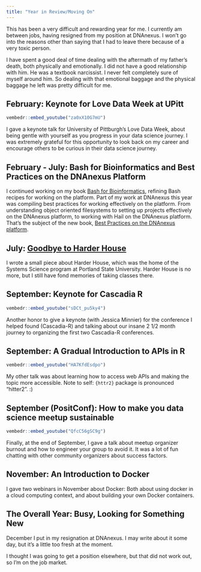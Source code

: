 ```yaml
---
title: "Year in Review/Moving On"
---
```


This has been a very difficult and rewarding year for me. I currently am between jobs, having resigned from my position at DNAnexus. I won't go into the reasons other than saying that I had to leave there because of a very toxic person. 

I have spent a good deal of time dealing with the aftermath of my father's death, both physically and emotionally. I did not have a good relationship with him. He was a textbook narcissist. I never felt completely sure of myself around him. So dealing with that emotional baggage and the physical baggage he left was pretty difficult for me. 

## February: Keynote for Love Data Week at UPitt

```r
vembedr::embed_youtube("za0xX10G7mU")
```

I gave a keynote talk for University of Pittburgh's Love Data Week, about being gentle with yourself as you progress in your data science journey. I was extremely grateful for this opportunity to look back on my career and encourage others to be curious in their data science journey.

## February - July: Bash for Bioinformatics and Best Practices on the DNAnexus Platform

I continued working on my book [Bash for Bioinformatics](https://laderast.github.io/bash_for_bioinformatics/), refining Bash recipes for working on the platform. Part of my work at DNAnexus this year was compiling best practices for working effectively on the platform. From understanding object oriented filesystems to setting up projects effectively on the DNAnexus platform, to working with Hail on the DNAnexus platform. That's the subject of the new book, [Best Practices on the DNAnexus platform](https://laderast.github.io/best_practices_dnanexus/).

## July: [Goodbye to Harder House](https://laderast.github.io/posts/2023-07-28-goodbye-to-harder-house/)

I wrote a small piece about Harder House, which was the home of the Systems Science program at Portland State University. Harder House is no more, but I still have fond memories of taking classes there.

## September: Keynote for Cascadia R

```r
vembedr::embed_youtube("sDCt_pu5ky4")
```

Another honor to give a keynote (with Jessica Minnier) for the conference I helped found (Cascadia-R) and talking about our insane 2 1/2 month journey to organizing the first two Cascadia-R conferences.

## September: A Gradual Introduction to APIs in R


```r
vembedr::embed_youtube("HA7KfdEsdpo")
```

My other talk was about learning how to access web APIs and making the topic more accessible. Note to self: `{httr2}` package is pronounced "hitter2". :)

## September (PositConf): How to make you data science meetup sustainable

```r
vembedr::embed_youtube("QfcC56gSC9g")
```

Finally, at the end of September, I gave a talk about meetup organizer burnout and how to engineer your group to avoid it. It was a lot of fun chatting with other community organizers about success factors.

## November: An Introduction to Docker

I gave two webinars in November about Docker: Both about using docker in a cloud computing context, and about building your own Docker containers.

## The Overall Year: Busy, Looking for Something New

December I put in my resignation at DNAnexus. I may write about it some day, but it's a little too fresh at the moment. 

I thought I was going to get a position elsewhere, but that did not work out, so I'm on the job market. 
